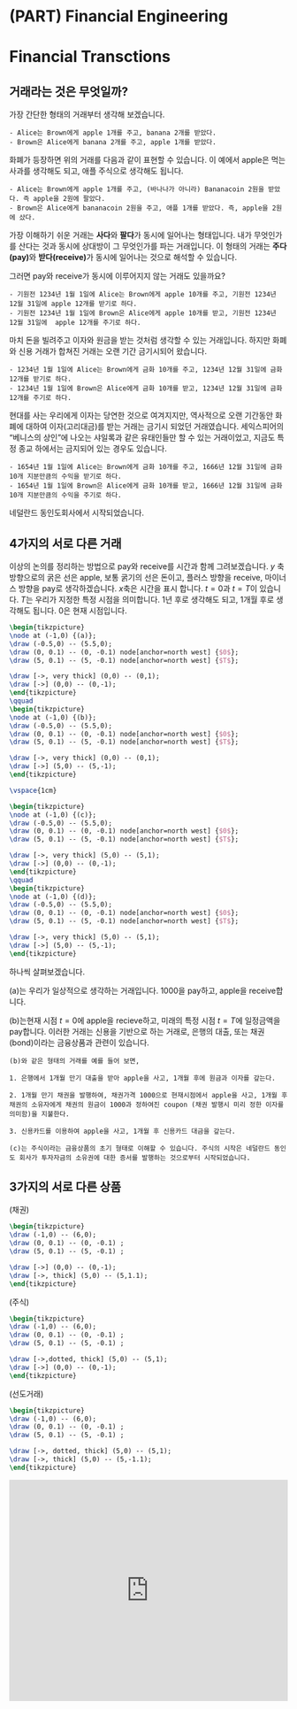 # (PART) Financial Engineering {-}
# Financial Transctions

## 거래라는 것은 무엇일까?

가장 간단한 형태의 거래부터 생각해 보겠습니다. 

```example


- Alice는 Brown에게 apple 1개를 주고, banana 2개를 받았다.
- Brown은 Alice에게 banana 2개를 주고, apple 1개를 받았다. 
```

화폐가 등장하면 위의 거래를 다음과 같이 표현할 수 있습니다. 이 예에서 apple은 먹는 사과를 생각해도 되고, 애플 주식으로 생각해도 됩니다.

```example


- Alice는 Brown에게 apple 1개를 주고, (바나나가 아니라) Bananacoin 2원을 받았다. 즉 apple을 2원에 팔았다.
- Brown은 Alice에게 bananacoin 2원을 주고, 애플 1개를 받았다. 즉, apple을 2원에 샀다. 
```


가장 이해하기 쉬운 거래는 **사다**와 **팔다**가 동시에 일어나는 형태입니다. 내가 무엇인가를 산다는 것과 동시에 상대방이 그 무엇인가를 파는 거래입니다. 이 형태의 거래는 **주다(pay)**와 **받다(receive)**가 동시에 일어나는 것으로 해석할 수 있습니다.


그러면 pay와 receive가 동시에 이루어지지 않는 거래도 있을까요?

```example


- 기원전 1234년 1월 1일에 Alice는 Brown에게 apple 10개를 주고, 기원전 1234년 12월 31일에 apple 12개를 받기로 하다.
- 기원전 1234년 1월 1일에 Brown은 Alice에게 apple 10개를 받고, 기원전 1234년 12월 31일에  apple 12개를 주기로 하다. 
```

마치 돈을 빌려주고 이자와 원금을 받는 것처럼 생각할 수 있는 거래입니다. 하지만 화폐와 신용 거래가 합쳐진 거래는 오랜 기간 금기시되어 왔습니다.

```example


- 1234년 1월 1일에 Alice는 Brown에게 금화 10개를 주고, 1234년 12월 31일에 금화 12개를 받기로 하다.
- 1234년 1월 1일에 Brown은 Alice에게 금화 10개를 받고, 1234년 12월 31일에 금화 12개를 주기로 하다. 
```

현대를 사는 우리에게 이자는 당연한 것으로 여겨지지만, 역사적으로 오랜 기간동안 화폐에 대하여 이자(고리대금)를 받는 거래는 금기시 되었던 거래였습니다. 세익스피어의 "베니스의 상인"에 나오는 샤일록과 같은 유태인들만 할 수 있는 거래이었고, 지금도 특정 종교 하에서는 금지되어 있는 경우도 있습니다.


```example


- 1654년 1월 1일에 Alice는 Brown에게 금화 10개를 주고, 1666년 12월 31일에 금화 10개 지분만큼의 수익을 받기로 하다.
- 1654년 1월 1일에 Brown은 Alice에게 금화 10개를 받고, 1666년 12월 31일에 금화 10개 지분만큼의 수익을 주기로 하다. 
```

네덜란드 동인도회사에서 시작되었습니다.

## 4가지의 서로 다른 거래

이상의 논의를 정리하는 방법으로 pay와 receive를 시간과 함께 그려보겠습니다. $y$ 축 방향으로의 굵은 선은 apple, 보통 굵기의 선은 돈이고, 플러스 방향을 receive, 마이너스 방향을 pay로 생각하겠습니다. $x$축은 시간을 표시 합니다. $t=0$과 $t=T$이 있습니다. $T$는 우리가 지정한 특정 시점을 의미합니다. 1년 후로 생각해도 되고, 1개월 후로 생각해도 됩니다. $0$은 현재 시점입니다.


```tikz
\begin{tikzpicture}
\node at (-1,0) {(a)};
\draw (-0.5,0) -- (5.5,0);
\draw (0, 0.1) -- (0, -0.1) node[anchor=north west] {$0$};
\draw (5, 0.1) -- (5, -0.1) node[anchor=north west] {$T$};

\draw [->, very thick] (0,0) -- (0,1);
\draw [->] (0,0) -- (0,-1);
\end{tikzpicture}
\qquad
\begin{tikzpicture}
\node at (-1,0) {(b)};
\draw (-0.5,0) -- (5.5,0);
\draw (0, 0.1) -- (0, -0.1) node[anchor=north west] {$0$};
\draw (5, 0.1) -- (5, -0.1) node[anchor=north west] {$T$};

\draw [->, very thick] (0,0) -- (0,1);
\draw [->] (5,0) -- (5,-1);
\end{tikzpicture}

\vspace{1cm}

\begin{tikzpicture}
\node at (-1,0) {(c)};
\draw (-0.5,0) -- (5.5,0);
\draw (0, 0.1) -- (0, -0.1) node[anchor=north west] {$0$};
\draw (5, 0.1) -- (5, -0.1) node[anchor=north west] {$T$};

\draw [->, very thick] (5,0) -- (5,1);
\draw [->] (0,0) -- (0,-1);
\end{tikzpicture}
\qquad
\begin{tikzpicture}
\node at (-1,0) {(d)};
\draw (-0.5,0) -- (5.5,0);
\draw (0, 0.1) -- (0, -0.1) node[anchor=north west] {$0$};
\draw (5, 0.1) -- (5, -0.1) node[anchor=north west] {$T$};

\draw [->, very thick] (5,0) -- (5,1);
\draw [->] (5,0) -- (5,-1);
\end{tikzpicture}
```


하나씩 살펴보겠습니다.

(a)는 우리가 일상적으로 생각하는 거래입니다. 1000을 pay하고, apple을 receive합니다.

(b)는현재 시점 $t=0$에 apple을 recieve하고, 미래의 특정 시점 $t=T$에 일정금액을 pay합니다. 이러한 거래는 신용을 기반으로 하는 거래로, 은행의 대출, 또는 채권(bond)이라는 금융상품과 관련이 있습니다.

```example


(b)와 같은 형태의 거래를 예를 들어 보면,

1. 은행에서 1개월 만기 대출을 받아 apple을 사고, 1개월 후에 원금과 이자를 갚는다.

2. 1개월 만기 채권을 발행하여, 채권가격 1000으로 현재시점에서 apple을 사고, 1개월 후 채권의 소유자에게 채권의 원금이 1000과 정하여진 coupon (채권 발행시 미리 정한 이자를 의미함)을 지불한다.

3. 신용카드를 이용하여 apple을 사고, 1개월 후 신용카드 대금을 갚는다.

```

```example


(c)는 주식이라는 금융상품의 초기 형태로 이해할 수 있습니다. 주식의 시작은 네덜란드 동인도 회사가 투자자금의 소유권에 대한 증서를 발행하는 것으로부터 시작되었습니다.
```

## 3가지의 서로 다른 상품

(채권)
```tikz
\begin{tikzpicture}
\draw (-1,0) -- (6,0);
\draw (0, 0.1) -- (0, -0.1) ;
\draw (5, 0.1) -- (5, -0.1) ;

\draw [->] (0,0) -- (0,-1);
\draw [->, thick] (5,0) -- (5,1.1);
\end{tikzpicture}
```


(주식)
```tikz
\begin{tikzpicture}
\draw (-1,0) -- (6,0);
\draw (0, 0.1) -- (0, -0.1) ;
\draw (5, 0.1) -- (5, -0.1) ;

\draw [->,dotted, thick] (5,0) -- (5,1);
\draw [->] (0,0) -- (0,-1);
\end{tikzpicture}
```


(선도거래)
```tikz
\begin{tikzpicture}
\draw (-1,0) -- (6,0);
\draw (0, 0.1) -- (0, -0.1) ;
\draw (5, 0.1) -- (5, -0.1) ;

\draw [->, dotted, thick] (5,0) -- (5,1);
\draw [->, thick] (5,0) -- (5,-1.1);
\end{tikzpicture}
```

<iframe width="100%" height="400" src="https://www.youtube.com/embed/RqqxkxpELXc" frameborder="0" allow="autoplay; encrypted-media" allowfullscreen></iframe>

```example

```


